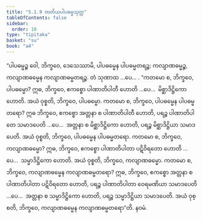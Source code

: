 ```yaml
---
title: "5.1.9 တတိယပါပဓမ္မသုတ္တ"
tableOfContents: false
sidebar:
  order: 10
type: "tipitaka"
basket: "su"
book: "a4"
---
```



<DynamicBreadcrumb />

<Division number="209" book="a4">

<Paragraph number="1358" book="a4">
“ပါပဓမ္မဉ္စ ဝေါ, ဘိက္ခဝေ, ဒေသေဿာမိ, ပါပဓမ္မေန ပါပဓမ္မတရဉ္စ; ကလျာဏဓမ္မဉ္စ, ကလျာဏဓမ္မေန ကလျာဏဓမ္မတရဉ္စ. တံ သုဏာထ …ပေ… .
</Paragraph>

<Paragraph number="1359" book="a4">
“ကတမော စ, ဘိက္ခဝေ, ပါပဓမ္မော? ဣဓ, ဘိက္ခဝေ, ဧကစ္စော ပါဏာတိပါတီ ဟောတိ …ပေ…  မိစ္ဆာဒိဋ္ဌိကော ဟောတိ. အယံ ဝုစ္စတိ, ဘိက္ခဝေ, ပါပဓမ္မော.
</Paragraph>

<Paragraph number="1360" book="a4">
ကတမော စ, ဘိက္ခဝေ, ပါပဓမ္မေန ပါပဓမ္မတရော? ဣဓ ဘိက္ခဝေ, ဧကစ္စော အတ္တနာ စ ပါဏာတိပါတီ ဟောတိ, ပရဉ္စ ပါဏာတိပါတေ သမာဒပေတိ …ပေ…  အတ္တနာ စ မိစ္ဆာဒိဋ္ဌိကော ဟောတိ, ပရဉ္စ မိစ္ဆာဒိဋ္ဌိယာ သမာဒပေတိ. အယံ ဝုစ္စတိ, ဘိက္ခဝေ, ပါပဓမ္မေန ပါပဓမ္မတရော.
</Paragraph>

<Paragraph number="1361" book="a4">
ကတမော စ, ဘိက္ခဝေ, ကလျာဏဓမ္မော? ဣဓ, ဘိက္ခဝေ, ဧကစ္စော ပါဏာတိပါတာ ပဋိဝိရတော ဟောတိ …ပေ…  သမ္မာဒိဋ္ဌိကော ဟောတိ. အယံ ဝုစ္စတိ, ဘိက္ခဝေ, ကလျာဏဓမ္မော.
</Paragraph>

<Paragraph number="1362" book="a4">
ကတမော စ, ဘိက္ခဝေ, ကလျာဏဓမ္မေန ကလျာဏဓမ္မတရော? ဣဓ, ဘိက္ခဝေ, ဧကစ္စော အတ္တနာ စ ပါဏာတိပါတာ ပဋိဝိရတော ဟောတိ, ပရဉ္စ ပါဏာတိပါတာ ဝေရမဏိယာ သမာဒပေတိ …ပေ…  အတ္တနာ စ သမ္မာဒိဋ္ဌိကော ဟောတိ, ပရဉ္စ သမ္မာဒိဋ္ဌိယာ သမာဒပေတိ. အယံ ဝုစ္စတိ, ဘိက္ခဝေ, ကလျာဏဓမ္မေန ကလျာဏဓမ္မတရော”တိ.

</Paragraph>
</Division>

<Paragraph number="1363" type="center" book="a4">
နဝမံ.
</Paragraph>